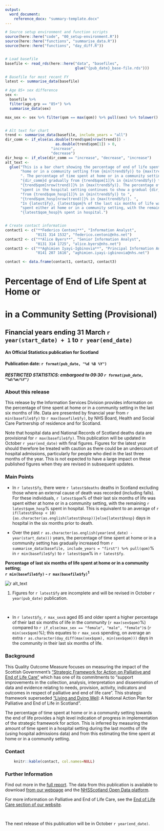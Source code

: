 ```yaml
---
output: 
  word_document:
    reference_docx: "summary-template.docx"
---
```


```r

# Source setup environment and function scripts
source(here::here("code", "00_setup-environment.R"))
source(here::here("functions", "summarise_data.R"))
source(here::here("functions", "day_diff.R"))


# Load basefile
basefile <- read_rds(here::here("data", "basefiles", 
                                glue("{pub_date}_base-file.rds")))

# Basefile for most recent FY
latest <- summarise_data(basefile)

# Age 85+ sex difference
sex <-
  basefile %>%
  filter(age_grp == "85+") %>%
  summarise_data(sex)

max_sex <- sex %>% filter(qom == max(qom)) %>% pull(sex) %>% tolower()


# Alt text for chart
trend <- summarise_data(basefile, include_years = "all")
dir_comm <- if_else(as.double(trend$qom[nrow(trend)]) - 
                       as.double(trend$qom[1]) > 0,
                     "increase",
                     "decrease")
dir_hosp <- if_else(dir_comm == "increase", "decrease", "increase")
alt_text <-
  glue("This is a bar chart showing the percentage of end of life spent at ",
       "home or in a community setting from {min(trend$fy)} to {max(trend$fy)}",
       ". The percentage of time spent at home or in a community setting has ",
       "{dir_comm}d gradually from {trend$qom[1]}% in {min(trend$fy)} to ",
       "{trend$qom[nrow(trend)]}% in {max(trend$fy)}. The percentage of time ",
       "spent in the hospital setting continues to show a gradual {dir_hosp} ",
       "from {trend$qom_hosp[1]}% in {min(trend$fy)} to ",
       "{trend$qom_hosp[nrow(trend)]}% in {max(trend$fy)}. ",
       "In {latest$fy}, {latest$qom}% of the last six months of life was ",
       "spent either at home or in a community setting, with the remaining ",
       "{latest$qom_hosp}% spent in hospital.")


# Create contact information
contact1 <- c("**Federico Centoni**", "Information Analyst", 
              "0131 314 1532", "federico.centoni@nhs.net")
contact2 <- c("**Alice Byers**", "Senior Information Analyst", 
              "0131 314 1725", "alice.byers@nhs.net")
contact3 <- c("**Aghimien Iyayi-Igbinovia**", "Principal Information Analyst", 
              "0141 207 1616", "aghimien.iyayi-igbinovia@nhs.net")

contact <- data.frame(contact1, contact2, contact3)
```

# Percentage of End of Life Spent at Home or <br> 
# in a Community Setting (Provisional)
## Financial years ending 31 March `r year(start_date) + 1` to `r year(end_date)`
#### An Official Statistics publication for Scotland

#### Publication date: `r format(pub_date, "%d %B %Y")`
##### RESTRICTED STATISTICS: embargoed to 09:30 `r format(pub_date, "%d/%m/%Y")`

### About this release

This release by the Information Services Division provides information on the percentage of time spent at home or in a community setting in the last six months of life. Data are presented by financial year from `r min(basefile$fy)` to `r max(basefile$fy)`, by NHS Board, Health and Social Care Partnership of residence and for Scotland. 

Note that hospital data and National Records of Scotland deaths data are provisional for `r max(basefile$fy)`. This publication will be updated in October `r year(end_date)` with final figures. Figures for the latest year should therefore be treated with caution as there could be an undercount of hospital admissions, particularly for people who died in the last three months of the year.  This is not expected to have a large impact on these published figures when they are revised in subsequent updates.


### Main Points

* In `r latest$fy`, there were `r latest$deaths` deaths in Scotland excluding those where an external cause of death was recorded (including falls).  For these individuals, `r latest$qom`% of their last six months of life was spent either at home or in a community setting, with the remaining `r latest$qom_hosp`% spent in hospital. This is equivalent to an average of `r if(latest$hosp < 10){as.character(as.english(latest$hosp))}else{latest$hosp}` days in hospital in the six months prior to death.

* Over the past `r as.character(as.english(year(end_date) - year(start_date)))` years, the percentage of time spent at home or in a community setting has gradually increased from `r summarise_data(basefile, include_years = "first") %>% pull(qom)`% in `r min(basefile$fy)` to `r latest$qom`% in `r latest$fy`.


<Div custom-style = "Chart Title">**Percentage of last six months of life spent at home or in a community setting;**</div>
<Div custom-style = "Chart Title">**`r min(basefile$fy)` - `r max(basefile$fy)`^1^**</div>
![`r alt_text`](figures/figure-1-summary.png) <br>

<div custom-style = "Normal_Notes">
1. Figures for `r latest$fy` are incomplete and will be revised in October `r year(pub_date)` publication.
</div>

<br>

* In `r latest$fy`, `r max_sex`s aged 85 and older spent a higher percentage of their last six months of life in the community (`r max(sex$qom)`%) compared to `r if_else(max_sex == "female", "male", "female")`s (`r min(sex$qom)`%); this equates to `r max_sex`s spending, on average an extra `r as.character(day_diff(max(sex$qom), min(sex$qom)))` days in the community in their last six months of life.


### Background

This Quality Outcome Measure focuses on measuring the impact of the Scottish Government’s [“Strategic Framework for Action on Palliative and End of Life Care”](http://www.gov.scot/Resource/0049/00491388.pdf) which has one of its commitments to “support improvements in the collection, analysis, interpretation and dissemination of data and evidence relating to needs, provision, activity, indicators and outcomes in respect of palliative and end of life care”. This strategic framework superseded [“Living and Dying Well](http://www.gov.scot/Resource/Doc/239823/0066155.pdf): A National Action Plan for Palliative and End of Life in Scotland”. 

The percentage of time spent at home or in a community setting towards the end of life provides a high level indication of progress in implementation of the strategic framework for action. This is inferred by measuring the amount of time spent in a hospital setting during the last months of life (using hospital admissions data) and from this estimating the time spent at home or in a community setting.


### Contact

```r
    knitr::kable(contact, col.names=NULL)
```

### Further Information

Find out more in the [full report](`r glue("http://www.isdscotland.org/Health-Topics/Health-and-Social-Community-Care/Publications/{pub_date}/{pub_date}-End-of-Life-Report.pdf")`). The data from this publication is available to download [from our webpage](https://www.isdscotland.org/Health-Topics/Health-and-Social-Community-Care/Publications/data-tables2017.asp) and the [NHSScotland Open Data platform](https://www.opendata.nhs.scot/dataset/palliative-and-end-of-life-care).

For more information on Palliative and End of Life Care, see the [End of Life Care section of our website](http://www.isdscotland.org/Health-Topics/Health-and-Social-Community-Care/End-of-Life-Care/).

<br>

The next release of this publication will be in October `r year(end_date)`.


